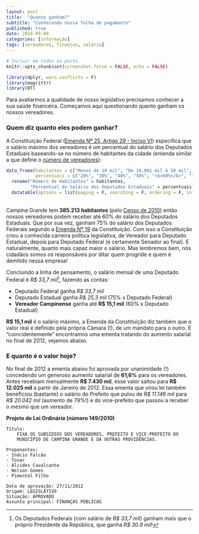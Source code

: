 ```yaml
---
layout: post
title:  "Quanto ganham?"
subtitle: "Conhecendo nossa folha de pagamento"
published: true
date: 2016-09-08
categories: [informação]
tags: [vereadores, finanças, salário]
---
```


```r
# Incluir em todos os posts
knitr::opts_chunk$set(screenshot.force = FALSE, echo = FALSE)

library(dplyr, warn.conflicts = F)
library(magrittr)
library(DT)
```

Para avaliarmos a qualidade de nosso legislativo precisamos conhecer a sua saúde financeira. Começamos aqui questionando quanto ganham os nossos vereadores. 

### Quem diz quanto eles podem ganhar?

A Constituição Federal ([Emenda Nº 25, Artigo 29 - Inciso VI](http://www.planalto.gov.br/ccivil_03/Constituicao/Emendas/Emc/emc25.htm)) especifica que o salário máximo dos vereadores é um percentual do salário dos Deputados Estaduais baseando-se no número de habitantes da cidade (emenda similar a que define o [número de vereadores](https://nazareno.github.io/vereadorescg-site//2016/09/quem-sao.html)): 

```r
data_frame(habitantes = c("Menos de 10 mil", "De 10.001 mil à 50 mil", "De 50.001 à 100 mil", "De 100.001 à 300 mil", "<b>De 300.001 à 500 mil</b>", "Mais de 500.000"),
           percentuais = c("20%", "30%", "40%", "50%", "<b>60%</b>", "70%")) %>% 
  rename("Número de Habitantes" = habitantes, 
         "Percentual do Salário dos Deputados Estaduais" = percentuais) %>% 
  datatable(options = list(paging = F, searching = F, ordering = F, info = F), escape = F, rownames = FALSE)
```
<br>
Campina Grande tem **385.213 habitantes** (pelo [Censo de 2010](http://www.ibge.gov.br/home/estatistica/populacao/censo2010/)) então nossos vereadores podem receber até 60% do salário dos Deputados Estaduais. Que por sua vez, ganham 75% do salário dos Deputados Federais segundo a [Emenda Nº 19](http://www.planalto.gov.br/ccivil_03/Constituicao/Emendas/Emc/emc19.htm) da Constituição. Com isso a Constituição criou a conhecida carreira política legislativa, de Vereador para Deputado Estadual, depois para Deputado Federal (e certamente Senador ao final). E naturalmente, quanto mais capaz maior o salário. Mas lembremos bem, nós cidadãos somos os responsáveis por ditar quem progride e quem é demitido nessa empresa!

Concluindo a linha de pensamento, o salário mensal de uma Deputado Federal é *R$ 33,7 mil*[^footnote-salario-presidente], fazendo as contas:

[^footnote-salario-presidente]: Os Deputados Federais (com salário de *R$ 33,7 mil*) ganham mais que o próprio Presidente da República, que ganha *R$ 30.9 mil*!

* Deputado Federal ganha *R$ 33,7 mil*
* Deputado Estadual ganha *R$ 25,3 mil* (75% x Deputado Federal)
* **Vereador Campinense** ganha até **R$ 15,1 mil** (60% x Deputado Estadual)

**R$ 15,1 mil** é o salário máximo, a Emenda da Constituição diz também que o valor real é definido pela própria Câmara (!), de um mandato para o outro. E "coincidentemente" encontramos uma ementa tratando do aumento salarial no final de 2012, vejamos abaixo.

### E quanto é o valor hoje?

No final de 2012 a ementa abaixo foi aprovada por unanimidade (!) concedendo um generoso aumento salarial de **61,6%** para os vereadores. Antes recebiam mensalmente **R$ 7.430 mil**, esse valor saltou para **R$ 12.025 mil** a partir de Janeiro de 2012. Essa ementa que virou lei também beneficiou (bastante) o salário do Prefeito que pulou de *R$ 11.146 mil* para *R$ 20.042 mil* (aumento de 79%!) e do vice-prefeito que passou a receber o mesmo que um vereador. 

**Projeto de Lei Ordinária (número 149/2010)**

    Título:
        FIXA OS SUBSÍDIOS DOS VEREADORES, PREFEITO E VICE-PREFEITO DO 
        MUNICÍPIO DE CAMPINA GRANDE E DÁ OUTRAS PROVIDÊNCIAS.

    Proponentes:
    - Inácio Falcão
    - Tovar
    - Alcides Cavalcante
    - Nelson Gomes
    - Pimentel Filho

    Data de aprovação: 27/11/2012
    Origem: LEGISLATIVO
    Situação: APROVADO
    Assunto principal: FINANÇAS PÚBLICAS
